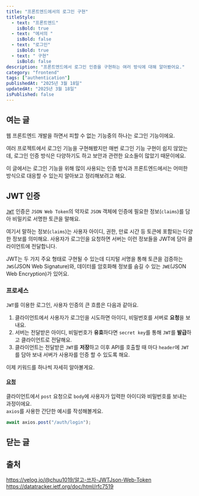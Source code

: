 ```yaml
---
title: "프론트엔드에서의 로그인 구현"
titleStyle:
  - text: "프론트엔드"
    isBold: true
  - text: "에서의 "
    isBold: false
  - text: "로그인"
    isBold: true
  - text: " 구현"
    isBold: false
description: "프론트엔드에서 로그인 인증을 구현하는 여러 방식에 대해 알아봤어요."
category: "frontend"
tags: ["authentication"]
publishedAt: "2025년 3월 18일"
updatedAt: "2025년 3월 18일"
isPublished: false
---
```


## 여는 글

웹 프론트엔드 개발을 하면서 피할 수 없는 기능중의 하나는 로그인 기능이에요.

여러 프로젝트에서 로그인 기능을 구현해봤지만 매번 로그인 기능 구현이 쉽지 않았는데, 로그인 인증 방식은 다양하기도 하고 보안과 관련한 요소들이 많았기 때문이에요.

이 글에서는 로그인 기능을 위해 많이 사용되는 인증 방식과 프론트엔드에서는 어떠한 방식으로 대응할 수 있는지 알아보고 정리해보려고 해요.

## JWT 인증

[`JWT`](https://datatracker.ietf.org/doc/html/rfc7519) 인증은 `JSON Web Token`의 약자로 `JSON` 객체에 인증에 필요한 정보(`claims`)를 담아 비밀키로 서명한 토큰을 말해요.

여기서 말하는 정보(`claims`)는 사용자 아이디, 권한, 만료 시간 등 토큰에 포함되는 다양한 정보를 의미해요. 사용자가 로그인을 요청하면 서버는 이런 정보들을 JWT에 담아 클라이언트에 전달합니다.

JWT는 두 가지 주요 형태로 구현될 수 있는데 디지털 서명을 통해 토큰을 검증하는 `JWS`(JSON Web Signature)와, 데이터를 암호화해 정보를 숨길 수 있는 `JWE`(JSON Web Encryption)가 있어요.

### 프로세스

`JWT`를 이용한 로그인, 사용자 인증의 큰 흐름은 다음과 같아요.

1. 클라이언트에서 사용자가 로그인을 시도하면 아이디, 비밀번호를 서버로 **요청**을 보내요.
2. 서버는 전달받은 아이디, 비밀번호가 **유효**하다면 `secret key`를 통해 `JWT`를 **발급**하고 클라이언트로 전달해요.
3. 클라이언트는 전달받은 `JWT`를 **저장**하고 이후 API를 호출할 때 마다 `header`에 `JWT`를 담아 보내 서버가 사용자를 인증 할 수 있도록 해요.

이제 키워드를 하나씩 자세히 알아볼게요.

#### <u>요청</u>

클라이언트에서 `post` 요청으로 `body`에 사용자가 입력한 아이디와 비밀번호를 보내는 과정이에요.  
`axios`를 사용한 간단한 예시를 작성해볼게요.

```typescript
await axios.post("/auth/login");
```

## 닫는 글

## 출처

https://velog.io/@chuu1019/알고-쓰자-JWTJson-Web-Token  
https://datatracker.ietf.org/doc/html/rfc7519

